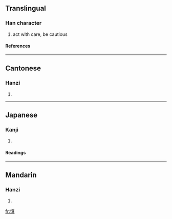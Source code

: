 {{see|愼}}

==Translingual==
===Han character===
{{Han char|rn=61|rad=心|as=10|sn=13|four=9408<sub>1</sub>|canj=心十月金 (PJBC)}}
# act with care, be cautious
====References====
{{Han ref|kx=0398.261|dkj=11024|dj=0735.350|hdz=42336.020|uh=614E|ud=24910|bh=B756|bd=46934}}
----
==Cantonese==
===Hanzi===
{{yue-hanzi|jyut=|y=san6}}
# {{defn|Cantonese}}
----
==Japanese==
===Kanji===
{{ja-kanji|grade=|rs=心10}}
# {{defn|Japanese}} 
====Readings====
{{ja-readings|on=[[しん]] (shin)|kun=[[つつしむ]] (tsutsushimu), [[つつしみ]] (tsutsushimi)}}
----
==Mandarin==
===Hanzi===
{{cmn-hanzi|pin=[[shèn]] (shen4)|wg=shen<sup>4</sup>}}
# {{defn|Mandarin}}

[[fr:慎]]